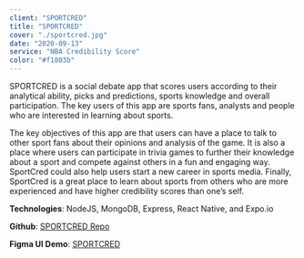 ```yaml
---
client: "SPORTCRED"
title: "SPORTCRED"
cover: "./sportcred.jpg"
date: "2020-09-13"
service: "NBA Credibility Score"
color: "#f1803b"
---
```


SPORTCRED is a social debate app that scores users according to their analytical ability, picks and predictions, sports knowledge and overall participation.
The key users of this app are sports fans, analysts and people who are interested in learning about sports.

The key objectives of this app are that users can have a place to talk to other sport fans about their opinions and analysis of the game.
It is also a place where users can participate in trivia games to further their knowledge about a sport and compete against others in a fun and engaging way.
SportCred could also help users start a new career in sports media. Finally, SportCred is a great place to learn about sports from others who are more experienced and have higher credibility scores than one’s self.

**Technologies**: NodeJS, MongoDB, Express, React Native, and Expo.io

**Github**: [SPORTCRED Repo](https://github.com/MohamedMoussa1/SPORTCRED)

**Figma UI Demo**: [SPORTCRED](https://www.figma.com/proto/4Z5OuDbek2qxhuvjb2LZHA/SportCred?node-id=1%3A4&scaling=scale-down)
